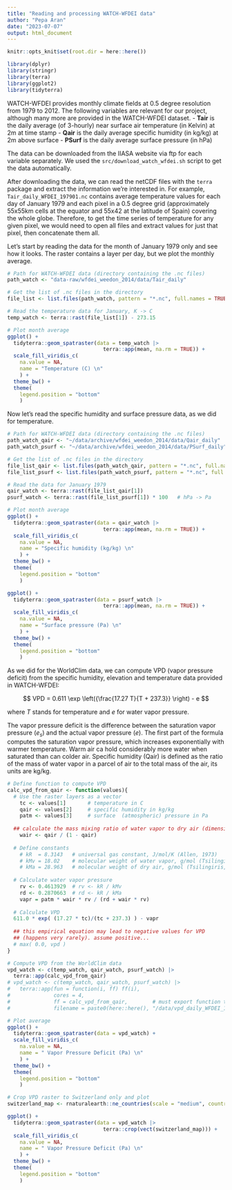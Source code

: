 ```yaml
---
title: "Reading and processing WATCH-WFDEI data"
author: "Pepa Aran"
date: "2023-07-07"
output: html_document
---
```


```r
knitr::opts_knit$set(root.dir = here::here())

library(dplyr)
library(stringr)
library(terra)
library(ggplot2)
library(tidyterra)
```

WATCH-WFDEI provides monthly climate fields at 0.5 degree resolution from 1979 to 2012. The following variables are relevant for our project, although many more are provided in the WATCH-WFDEI dataset.
- **Tair** is the daily average (of 3-hourly) near surface air temperature (in Kelvin) at 2m at time stamp
- **Qair** is the daily average specific humidity (in kg/kg) at 2m above surface
- **PSurf** is the daily average surface pressure (in hPa) 

The data can be downloaded from the IIASA website via ftp for each variable separately. We used the `src/download_watch_wfdei.sh` script to get the data automatically.

After downloading the data, we can read the netCDF files with the `terra` package and extract the information we're interested in. For example, `Tair_daily_WFDEI_197901.nc` contains average temperature values for each day of January 1979 and each pixel in a 0.5 degree grid (approximately 55x55km cells at the equator and 55x42 at the latitude of Spain) covering the whole globe. Therefore, to get the time series of temperature for any given pixel, we would need to open all files and extract values for just that pixel, then concatenate them all.

Let's start by reading the data for the month of January 1979 only and see how it looks. The raster contains a layer per day, but we plot the monthly average.
```r
# Path for WATCH-WFDEI data (directory containing the .nc files)
path_watch <- "data-raw/wfdei_weedon_2014/data/Tair_daily"

# Get the list of .nc files in the directory
file_list <- list.files(path_watch, pattern = "*.nc", full.names = TRUE)

# Read the temperature data for January, K -> C
temp_watch <- terra::rast(file_list[1]) - 273.15

# Plot month average
ggplot() +
  tidyterra::geom_spatraster(data = temp_watch |>
                               terra::app(mean, na.rm = TRUE)) +
  scale_fill_viridis_c(
    na.value = NA,
    name = "Temperature (C) \n"
    ) +
  theme_bw() +
  theme(
    legend.position = "bottom"
    )
```

Now let's read the specific humidity and surface pressure data, as we did for temperature.
```r
# Path for WATCH-WFDEI data (directory containing the .nc files)
path_watch_qair <- "~/data/archive/wfdei_weedon_2014/data/Qair_daily"
path_watch_psurf <- "~/data/archive/wfdei_weedon_2014/data/PSurf_daily"

# Get the list of .nc files in the directory
file_list_qair <- list.files(path_watch_qair, pattern = "*.nc", full.names = TRUE)
file_list_psurf <- list.files(path_watch_psurf, pattern = "*.nc", full.names = TRUE)

# Read the data for January 1979
qair_watch <- terra::rast(file_list_qair[1])
psurf_watch <- terra::rast(file_list_psurf[1]) * 100   # hPa -> Pa

# Plot month average
ggplot() +
  tidyterra::geom_spatraster(data = qair_watch |>
                               terra::app(mean, na.rm = TRUE)) +
  scale_fill_viridis_c(
    na.value = NA,
    name = "Specific humidity (kg/kg) \n"
    ) +
  theme_bw() +
  theme(
    legend.position = "bottom"
    )

ggplot() +
  tidyterra::geom_spatraster(data = psurf_watch |>
                               terra::app(mean, na.rm = TRUE)) +
  scale_fill_viridis_c(
    na.value = NA,
    name = "Surface pressure (Pa) \n"
    ) +
  theme_bw() +
  theme(
    legend.position = "bottom"
    )
```

As we did for the WorldClim data, we can compute VPD (vapor pressure deficit) from the specific humidity, elevation and temperature data provided in WATCH-WFDEI:

$$ VPD = 0.611 \exp \left({\frac{17.27 T}{T + 237.3}} \right) - e $$

where $T$ stands for temperature and $e$ for water vapor pressure.

The vapor pressure deficit is the difference between the saturation vapor pressure ($e_s$) and the actual vapor pressure ($e$).
The first part of the formula computes the saturation vapor pressure, which increases exponentially with warmer temperature. Warm air ca hold considerably more water when saturated than can colder air.
Specific humidity (Qair) is defined as the ratio of the mass of water vapor in a parcel of air to the total mass of the air, its units are kg/kg.


```r
# Define function to compute VPD
calc_vpd_from_qair <- function(values){
  # Use the raster layers as a vector
    tc <- values[1]       # temperature in C
    qair <- values[2]     # specific humidity in kg/kg
    patm <- values[3]     # surface  (atmospheric) pressure in Pa
  
  ## calculate the mass mixing ratio of water vapor to dry air (dimensionless)
    wair <- qair / (1 - qair)
    
  # Define constants
    # kR  = 8.3143   # universal gas constant, J/mol/K (Allen, 1973)
    # kMv = 18.02    # molecular weight of water vapor, g/mol (Tsilingiris, 2008)
    # kMa = 28.963   # molecular weight of dry air, g/mol (Tsilingiris, 2008)
    
  # Calculate water vapor pressure 
    rv <- 0.4613929  # rv <- kR / kMv
    rd <- 0.2870663  # rd <- kR / kMa
    vapr = patm * wair * rv / (rd + wair * rv)
  
  # Calculate VPD
  611.0 * exp( (17.27 * tc)/(tc + 237.3) ) - vapr
  
  ## this empirical equation may lead to negative values for VPD
  ## (happens very rarely). assume positive...
  # max( 0.0, vpd )
}

# Compute VPD from the WorldClim data
vpd_watch <- c(temp_watch, qair_watch, psurf_watch) |>
  terra::app(calc_vpd_from_qair)
# vpd_watch <- c(temp_watch, qair_watch, psurf_watch) |>
#   terra::app(fun = function(i, ff) ff(i),
#              cores = 4,
#              ff = calc_vpd_from_qair,        # must export function to the nodes
#              filename = paste0(here::here(), "/data/vpd_daily_WFDEI_197901.tif"))

# Plot average
ggplot() +
  tidyterra::geom_spatraster(data = vpd_watch) +
  scale_fill_viridis_c(
    na.value = NA,
    name = " Vapor Pressure Deficit (Pa) \n"
    ) +
  theme_bw() +
  theme(
    legend.position = "bottom"
    )
```

```r
# Crop VPD raster to Switzerland only and plot
switzerland_map <- rnaturalearth::ne_countries(scale = "medium", country = "Switzerland", returnclass = "sf")

ggplot() +
  tidyterra::geom_spatraster(data = vpd_watch |>
                               terra::crop(vect(switzerland_map))) +
  scale_fill_viridis_c(
    na.value = NA,
    name = " Vapor Pressure Deficit (Pa) \n"
    ) +
  theme_bw() +
  theme(
    legend.position = "bottom"
    )
```

